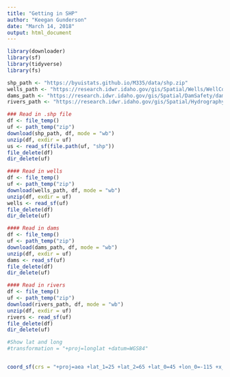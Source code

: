 ```yaml
---
title: "Getting in SHP"
author: "Keegan Gunderson"
date: "March 14, 2018"
output: html_document
---
```


```r
library(downloader)
library(sf)
library(tidyverse)
library(fs)

shp_path <- "https://byuistats.github.io/M335/data/shp.zip"
wells_path <- "https://research.idwr.idaho.gov/gis/Spatial/Wells/WellConstruction/wells.zip"
dams_path <- "https://research.idwr.idaho.gov/gis/Spatial/DamSafety/dam.zip"
rivers_path <- "https://research.idwr.idaho.gov/gis/Spatial/Hydrography/streams_lakes/c_250k/hyd250.zip"

```

```r
### Read in .shp file
df <- file_temp()
uf <- path_temp("zip")
download(shp_path, df, mode = "wb")
unzip(df, exdir = uf)
us <- read_sf(file.path(uf, "shp"))
file_delete(df)
dir_delete(uf)

#### Read in wells
df <- file_temp()
uf <- path_temp("zip")
download(wells_path, df, mode = "wb")
unzip(df, exdir = uf)
wells <- read_sf(uf)
file_delete(df)
dir_delete(uf)

#### Read in dams
df <- file_temp()
uf <- path_temp("zip")
download(dams_path, df, mode = "wb")
unzip(df, exdir = uf)
dams <- read_sf(uf)
file_delete(df)
dir_delete(uf)

#### Read in rivers
df <- file_temp()
uf <- path_temp("zip")
download(rivers_path, df, mode = "wb")
unzip(df, exdir = uf)
rivers <- read_sf(uf)
file_delete(df)
dir_delete(uf)
```

```r
#Show lat and long 
#transformation = "+proj=longlat +datum=WGS84"


coord_sf(crs = "+proj=aea +lat_1=25 +lat_2=65 +lat_0=45 +lon_0=-115 +x_0=0 +y_0=0 +datum=NAD83 +units=m +no_defs")
```

